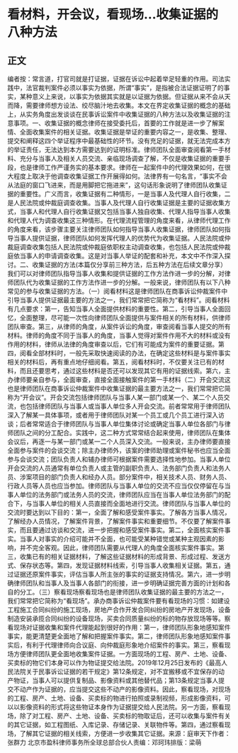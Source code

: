# 看材料，开会议，看现场…收集证据的八种方法
## 正文
编者按：常言道，打官司就是打证据，证据在诉讼中起着举足轻重的作用。司法实践中，法官裁判案件必须以事实为依据，所谓“事实”，是指被合法证据证明了的事实，某种意义上来说，以事实为依据其实就是以证据为依据。但证据从来不会从天而降，需要律师想方设法、绞尽脑汁地去收集。本文在界定收集证据的概念的基础上，从实务角度出发谈谈在民事诉讼案件中收集证据的八种方法以及收集证据的注意事项。一、收集证据的概念律师在接受委托后，首要的工作就是进一步了解案情、全面收集案件的相关证据。收集证据是举证的重要内容之一，是收集、整理、提交和阐释这四个举证程序中最基础性的环节。没有充足的证据，就无法完成本方的举证责任，无法达到本方需要达到的证明标准。律师团队全面审查阅看第一手材料、充分与当事人及相关人员交流、亲临现场调查了解，不仅是收集证据的重要手段，也是律师工作严谨务实的基本要求。律师在一起案件中的代理效果如何，在很大程度上取决于他调查收集证据工作开展得如何。法律界有一句名言，“事实不会从法庭的窗口飞进来，而是用脚把它拖进来”，这句话形象说明了律师团队收集证据的重要性。广义而言，收集证据有二种情形，一是当事人及代理人自行收集，二是人民法院或仲裁庭调查收集。当事人及代理人自行收集证据是主要的证据收集方式，当事人和代理人自行收集证据又包括当事人独自收集、代理人指导当事人收集和代理人代为调查收集这三种情形。在代理流程管理的角度来看，从律师代理工作的角度来看，该步骤主要关注律师团队如何指导当事人收集证据，律师团队如何指导当事人提供证据，律师团队如何发挥代理人的优势代为收集证据。人民法院或仲裁庭调查收集包括人民法院或仲裁庭依职权主动调查收集，也包括人民法院或仲裁庭依当事人的申请调查收集。这是对当事人举证的配套和补充，本文中不作深入探讨。二、收集证据的方法(本篇仅分享前三种方法，后五种方法在后续文章分享）我们可以对律师团队指导当事人收集和提供证据的工作方法作进一步的分解，对律师团队代为收集证据的工作方法作进一步的分解。一般来说，律师团队有以下八种常见的参与收集证据的方法。（一）阅看材料这是律师团队在商事诉讼仲裁案件中引导当事人提供证据最主要的方法之一，我们常常把它简称为“看材料”。阅看材料有几点要求：第一，告知当事人全面提供材料的重要性。第二，引导当事人全面回忆，全面整理，尽可能一次性向律师团队全面提供与案件相关的所有材料，供律师团队审查。第三，从律师的角度，从案件诉讼的角度，审查阅看当事人提交的所有材料。律师的角度不同于当事人的角度，当事人觉得对案件作用不大的材料或没有作用的材料，律师从法律的角度审查以后，它们有可能成为案件的重要证据。第四，阅看全部材料时，一般先采取快速阅读的办法，在确定这些材料是与案件事实相关的材料后，再有重点地仔细阅看。第五，阅看材料时，不仅要关注已有的材料，而且还要思考，通过这些材料是否还可以发现其它有用的证据线索。第六，主办律师要亲自参与，全面审查，直接全面接触案件的第一手材料（二）开会交流这也是律师团队在商事诉讼仲裁案件中收集证据的最主要方法之一，我们常常把它简称为“开会议”。开会交流包括律师团队与当事人某一部门或某一个、某二个人员交流，也包括律师团队与当事人或当事人单位多人开会交流。前者常常用于律师团队深入了解某一具体事项，或者用于律师团队对某一个员工或几个员工进行深入访谈；后者常常适合于律师团队与当事人单位集体讨论或确定当事人单位各部门与律师团队之间的分工配合。实践中，这二种方式常常结合起来使用，律师团队在集体会议后，再逐一与某一部门或某一二个人员深入交流。一般来说，主办律师要直接全面参与案件的会谈交流；除主办律师外，该案的律师助理或案件秘书也应当全面参与会谈交流；团队负责人和辅办律师可根据案件需要选择性地参加。当事人单位开会交流的人员通常有单位负责人或主管的副职负责人、法务部门负责人和法务人员、涉案项目的部门负责人和经办人员。部分案件中，相关技术人员、财务人员、行政人员等人员也应当参加。律师团队与当事人单位的交流不应当仅仅停留在与当事人单位的法务部门或法务人员的交流，律师团队应当在当事人单位法务部门的配合下，与当事人单位的相关人员直接而全面地进行交流。律师团队与当事人单位的交流时要达到以下目的：第一，全面了解和感受案件事实。了解各方当事人情况，了解经办人员情况，了解案件背景，了解案件事实和重要细节。不仅要了解案件事实，而且要通过访谈和交流，进一步把握和感受案件事实。第二，全面核实案件事实。当事人对事实的介绍可能并不全面，也可能受某种错觉或某种主观因素的影响，并不完全客观。因此，律师团队需要从代理人的角度全面核实案件事实。第三，收集已有的相关证据材料，了解这些证据材料的形成背景、形成过程、发送方式、保存状态等。第四，发现证据材料线索，引导当事人收集相关证据。第五，通过证据还原案件事实，评估当事人所主张的事实的证据支持情况。第六，进一步明确律师团队和当事人及当事人各部门的衔接，进一步明确证据完善方面的计划和各自的分工。（三）察看现场察看现场也是律师团队收集证据的最主要的方法之一，我们常常把它简称为“看现场”。承办商事诉讼仲裁案件要有看现场的习惯：如建设工程施工合同纠纷的施工现场，房地产合作开发合同纠纷的房地产开发现场，设备制造安装承揽合同纠纷的设备现场，买卖合同质量纠纷的标的物存放现场等等。察看现场对证据收集和案件代理能起到很好的作用：第一，律师团队形象地感知案件事实，能更清楚更全面地了解和把握案件事实。第二，律师团队形象地感知案件事实后，有利于代理律师向合议庭、向仲裁庭形象地介绍案件的事实。第三，察看现场方便律师团队更全面地收集案件证据。一方面现场的工程、房产、土地、设备、买卖标的物它们本身可以作为物证提交给法院。2019年12月25日发布的《最高人民法院关于民事诉讼证据的若干规定》第12条规定，对不宜搬移或不宜保存的动产物证，当事人可以提供复制品、影像资料或其他替代品；第13条规定当事人提交不动产作为证据的，应当提交这些不动产的影像资料。因此，察看现场，对现场的工程、房产、土地、设备、买卖标的物进行拍照或录制视频，形成影像资料，可以以影像资料的形式将这些物证本身作为证据提交给人民法院。另一方面，察看现场，除了对工程、房产、土地、设备、买卖标的物取证后，还可以收集与案件有关的其它证据，如工程图纸、入库记录、存储记录、关联物件等。第四，通过察看现场，了解其它证据的相关线索，方便进一步收集其它证据。来源：庭审天下作者：张群力 北京市盈科律师事务所全球总部合伙人责编：邓珂玮排版：梁萌